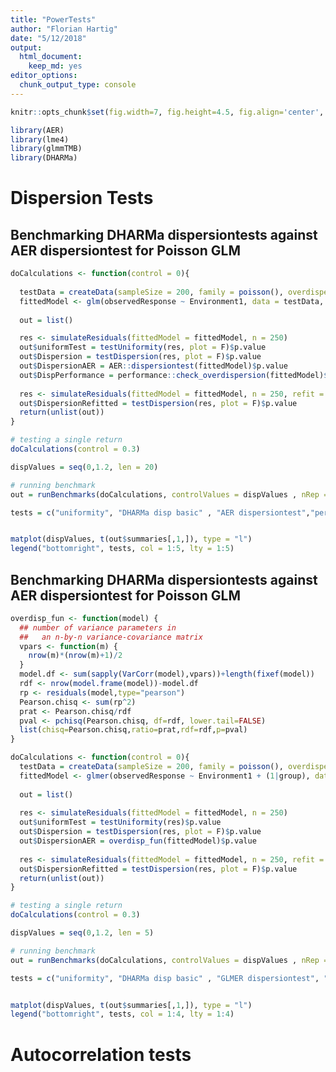 ```yaml
---
title: "PowerTests"
author: "Florian Hartig"
date: "5/12/2018"
output: 
  html_document: 
    keep_md: yes
editor_options: 
  chunk_output_type: console
---
```



```r
knitr::opts_chunk$set(fig.width=7, fig.height=4.5, fig.align='center', warning=FALSE, message=FALSE, cache = T)
```

```r
library(AER)
library(lme4)
library(glmmTMB)
library(DHARMa)
```

# Dispersion Tests

## Benchmarking DHARMa dispersiontests against AER dispersiontest for Poisson GLM

```r
doCalculations <- function(control = 0){
  
  testData = createData(sampleSize = 200, family = poisson(), overdispersion = control, randomEffectVariance = 0)
  fittedModel <- glm(observedResponse ~ Environment1, data = testData, family = poisson())
 
  out = list()

  res <- simulateResiduals(fittedModel = fittedModel, n = 250)
  out$uniformTest = testUniformity(res, plot = F)$p.value  
  out$Dispersion = testDispersion(res, plot = F)$p.value  
  out$DispersionAER = AER::dispersiontest(fittedModel)$p.value
  out$DispPerformance = performance::check_overdispersion(fittedModel)$p_value
  
  res <- simulateResiduals(fittedModel = fittedModel, n = 250, refit = F)  
  out$DispersionRefitted = testDispersion(res, plot = F)$p.value  
  return(unlist(out))
}

# testing a single return
doCalculations(control = 0.3)

dispValues = seq(0,1.2, len = 20)

# running benchmark
out = runBenchmarks(doCalculations, controlValues = dispValues , nRep = 1000,  parallel = F)

tests = c("uniformity", "DHARMa disp basic" , "AER dispersiontest","performanceDisp", "DHARMa disp refit")


matplot(dispValues, t(out$summaries[,1,]), type = "l")
legend("bottomright", tests, col = 1:5, lty = 1:5)

```



## Benchmarking DHARMa dispersiontests against AER dispersiontest for Poisson GLM

```r

overdisp_fun <- function(model) {
  ## number of variance parameters in 
  ##   an n-by-n variance-covariance matrix
  vpars <- function(m) {
    nrow(m)*(nrow(m)+1)/2
  }
  model.df <- sum(sapply(VarCorr(model),vpars))+length(fixef(model))
  rdf <- nrow(model.frame(model))-model.df
  rp <- residuals(model,type="pearson")
  Pearson.chisq <- sum(rp^2)
  prat <- Pearson.chisq/rdf
  pval <- pchisq(Pearson.chisq, df=rdf, lower.tail=FALSE)
  list(chisq=Pearson.chisq,ratio=prat,rdf=rdf,p=pval)
}

doCalculations <- function(control = 0){
  testData = createData(sampleSize = 200, family = poisson(), overdispersion = control, randomEffectVariance = 1)
  fittedModel <- glmer(observedResponse ~ Environment1 + (1|group), data = testData, family = poisson())
 
  out = list()
  
  res <- simulateResiduals(fittedModel = fittedModel, n = 250)
  out$uniformTest = testUniformity(res)$p.value  
  out$Dispersion = testDispersion(res, plot = F)$p.value  
  out$DispersionAER = overdisp_fun(fittedModel)$p.value
  
  res <- simulateResiduals(fittedModel = fittedModel, n = 250, refit = T)  
  out$DispersionRefitted = testDispersion(res, plot = F)$p.value  
  return(unlist(out))
}

# testing a single return
doCalculations(control = 0.3)

dispValues = seq(0,1.2, len = 5)

# running benchmark
out = runBenchmarks(doCalculations, controlValues = dispValues , nRep = 10,  parallel = T)

tests = c("uniformity", "DHARMa disp basic" , "GLMER dispersiontest", "DHARMa disp refit")


matplot(dispValues, t(out$summaries[,1,]), type = "l")
legend("bottomright", tests, col = 1:4, lty = 1:4)

```



# Autocorrelation tests






